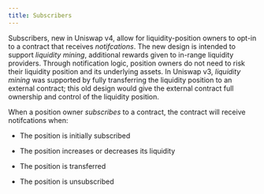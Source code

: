 ```yaml
---
title: Subscribers
---
```


Subscribers, new in Uniswap v4, allow for liquidity-position owners to opt-in to a contract that receives _notifcations_.
The new design is intended to support _liquidity mining_, additional rewards given to in-range liquidity providers. Through notification logic, position owners do not need
to risk their liquidity position and its underlying assets. In Uniswap v3, _liquidity mining_ was supported by fully transferring the 
liquidity position to an external contract; this old design would give the external contract full ownership and control of the liquidity position.

When a position owner _subscribes_ to a contract, the contract will receive notifcations when:

* The position is initially subscribed

* The position increases or decreases its liquidity

* The position is transferred

* The position is unsubscribed

